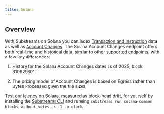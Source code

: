 ```yaml
---
title: Solana
---
```


## Overview

With Substreams on Solana you can index [Transaction and Instruction](./transactions.mdx) data as well as [Account Changes](./accountchanges.mdx). The Solana Account Changes endpoint offers both real-time and historical data, similar to other [supported endpoints](https://docs.substreams.dev/reference-material/chains-and-endpoints), with a few key differences:

1. History for the Solana Account Changes dates as of 2025, block 310629601.

2. The pricing model of Account Changes is based on Egress rather than Bytes Processed given the file sizes.

Test our latency on Solana, measured as block-head drift, for yourself by installing the [Substreams CLI](https://docs.substreams.dev/reference-material/substreams-cli/installing-the-cli) and running `substreams run solana-common blocks_without_votes -s -1 -o clock`.
